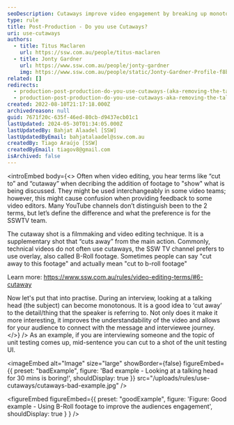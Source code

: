 ```yaml
---
seoDescription: Cutaways improve video engagement by breaking up monotony and enhancing understanding of complex topics.
type: rule
title: Post-Production - Do you use Cutaways?
uri: use-cutaways
authors:
  - title: Titus Maclaren
    url: https://ssw.com.au/people/titus-maclaren
  - title: Jonty Gardner
    url: https://www.ssw.com.au/people/jonty-gardner
    img: https://www.ssw.com.au/people/static/Jonty-Gardner-Profile-f8b9960c1c5482051abe7255cbc2dfcd.jpg
related: []
redirects:
  - production-post-production-do-you-use-cutaways-(aka-removing-the-talking-head)
  - production-post-production-do-you-use-cutaways-aka-removing-the-talking-head
created: 2022-08-10T21:17:18.000Z
archivedreason: null
guid: 7671f20c-635f-46ed-80cb-d9437ecb01c1
lastUpdated: 2024-05-30T01:34:05.000Z
lastUpdatedBy: Bahjat Alaadel [SSW]
lastUpdatedByEmail: bahjatalaadel@ssw.com.au
createdBy: Tiago Araújo [SSW]
createdByEmail: tiagov8@gmail.com
isArchived: false
---
```


<introEmbed
  body={<>
Often when video editing, you hear terms like “cut to” and “cutaway” when decribing the addition of footage to "show" what is being discussed. They might be used interchangeably in some video teams; however, this might cause confusion when providing feedback to some video editors. Many YouTube channels don’t distinguish been to the 2 terms, but let’s define the difference and what the preference is for the SSWTV team.

The cutaway shot is a filmmaking and video editing technique. It is a supplementary shot that “cuts away” from the main action. Commonly, technical videos do not often use cutaways, the SSW TV channel prefers to use overlay, also called B-Roll footage. Sometimes people can say "cut away to this footage" and actually mean "cut to b-roll footage"

Learn more: <https://www.ssw.com.au/rules/video-editing-terms/#6-cutaway>

Now let's put that into practise. During an interview, looking at a talking head (the subject) can become monotonous. It is a good idea to ‘cut away’ to the detail/thing that the speaker is referring to. Not only does it make it more interesting, it improves the understandability of the video and allows for your audience to connect with the message and interviewee journey.
  </>}
/>
As an example, if you are interviewing someone and the topic of unit testing comes up, mid-sentence you can cut to a shot of the unit testing UI.

<imageEmbed
  alt="Image"
  size="large"
  showBorder={false}
  figureEmbed={{
    preset: "badExample",
    figure: 'Bad example - Looking at a talking head for 30 mins is boring!',
    shouldDisplay: true
  }}
  src="/uploads/rules/use-cutaways/cutaways-bad-example.jpg"
/>

<youtubeEmbed url="https://youtu.be/P1M1EfECpLU?si=_fnHf2Rs87a93ke8&t=98" description="" />

<figureEmbed figureEmbed={{
  preset: "goodExample",
  figure: 'Figure: Good example - Using B-Roll footage to improve the audiences engagement',
  shouldDisplay: true
} } />
